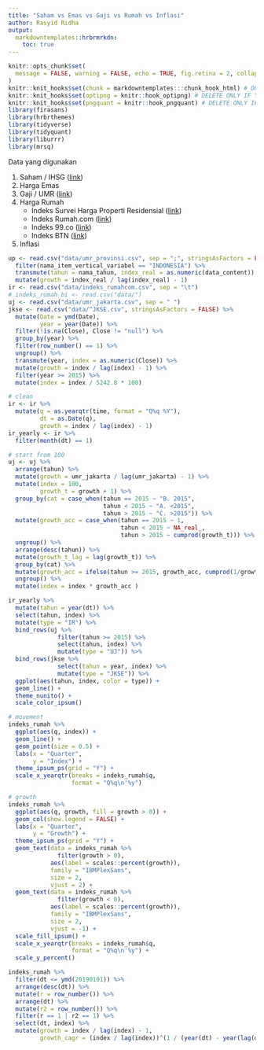 ```yaml
---
title: "Saham vs Emas vs Gaji vs Rumah vs Inflasi"
author: Rasyid Ridha
output: 
  markdowntemplates::hrbrmrkdn:
    toc: true
---
```

```r
knitr::opts_chunk$set(
  message = FALSE, warning = FALSE, echo = TRUE, fig.retina = 2, collapse = TRUE, fig.align = "center"
)
knitr::knit_hooks$set(chunk = markdowntemplates:::chunk_hook_html) # DO NOT DELETE - NECESSARY FOR PRISM
knitr::knit_hooks$set(optipng = knitr::hook_optipng) # DELETE ONLY IF YOU DON'T WANT COMPRESSION
knitr::knit_hooks$set(pngquant = knitr::hook_pngquant) # DELETE ONLY IF YOU DON'T WANT COMPRESSION
library(firasans)
library(hrbrthemes)
library(tidyverse)
library(tidyquant)  
library(liburrr)
library(mrsq)
```

Data yang digunakan

1. Saham / IHSG ([link](https://finance.yahoo.com/quote/%5EJKSE/history/))
2. Harga Emas 
3. Gaji / UMR ([link](https://www.bps.go.id/linkTableDinamis/view/id/917/Umr-di))
4. Harga Rumah
   - Indeks Survei Harga Properti Residensial  ([link](https://www.bi.go.id/id/publikasi/survei/harga-properti-primer/Default.aspx))
   - Indeks Rumah.com ([link]())
   - Indeks 99.co ([link](https://www.99.co/id/hpi))
   - Indeks BTN ([link](https://www.btnproperti.co.id/blog/kategori/btn-housing-index-11.html))
5. Inflasi

```r
up <- read.csv("data/umr_provinsi.csv", sep = ";", stringsAsFactors = FALSE) %>% 
  filter(nama_item_vertical_variabel == "INDONESIA") %>% 
  transmute(tahun = nama_tahun, index_real = as.numeric(data_content)) %>% 
  mutate(growth = index_real / lag(index_real) - 1)
ir <- read.csv("data/indeks_rumahcom.csv", sep = "\t") 
# indeks_rumah_bi <- read.csv("data/")
uj <- read.csv("data/umr_jakarta.csv", sep = " ")
jkse <- read.csv("data/^JKSE.csv", stringsAsFactors = FALSE) %>% 
  mutate(Date = ymd(Date),
         year = year(Date)) %>% 
  filter(!is.na(Close), Close != "null") %>% 
  group_by(year) %>% 
  filter(row_number() == 1) %>% 
  ungroup() %>% 
  transmute(year, index = as.numeric(Close)) %>% 
  mutate(growth = index / lag(index) - 1) %>% 
  filter(year >= 2015) %>% 
  mutate(index = index / 5242.8 * 100)

# clean
ir <- ir %>% 
  mutate(q = as.yearqtr(time, format = "Q%q %Y"),
         dt = as.Date(q),
         growth = index / lag(index) - 1) 
ir_yearly <- ir %>% 
  filter(month(dt) == 1)

# start from 100
uj <- uj %>% 
  arrange(tahun) %>% 
  mutate(growth = umr_jakarta / lag(umr_jakarta) - 1) %>% 
  mutate(index = 100,
         growth_t = growth + 1) %>% 
  group_by(cat = case_when(tahun == 2015 ~ "B. 2015",
                           tahun < 2015 ~ "A. <2015",
                           tahun > 2015 ~ "C. >2015")) %>% 
  mutate(growth_acc = case_when(tahun == 2015 ~ 1,
                                tahun < 2015 ~ NA_real_,
                                tahun > 2015 ~ cumprod(growth_t))) %>% 
  ungroup() %>% 
  arrange(desc(tahun)) %>% 
  mutate(growth_t_lag = lag(growth_t)) %>% 
  group_by(cat) %>% 
  mutate(growth_acc = ifelse(tahun >= 2015, growth_acc, cumprod(1/growth_t_lag) )) %>% 
  ungroup() %>% 
  mutate(index = index * growth_acc )
```

```r
ir_yearly %>% 
  mutate(tahun = year(dt)) %>% 
  select(tahun, index) %>% 
  mutate(type = "IR") %>% 
  bind_rows(uj %>% 
              filter(tahun >= 2015) %>% 
              select(tahun, index) %>% 
              mutate(type = "UJ")) %>% 
  bind_rows(jkse %>% 
              select(tahun = year, index) %>% 
              mutate(type = "JKSE")) %>% 
  ggplot(aes(tahun, index, color = type)) +
  geom_line() +
  theme_nunito() +
  scale_color_ipsum()
```

```r
# movement
indeks_rumah %>% 
  ggplot(aes(q, index)) +
  geom_line() +
  geom_point(size = 0.5) +
  labs(x = "Quarter",
       y = "Index") +
  theme_ipsum_ps(grid = "Y") +
  scale_x_yearqtr(breaks = indeks_rumah$q,
                  format = "Q%q\n'%y")

# growth
indeks_rumah %>% 
  ggplot(aes(q, growth, fill = growth > 0)) +
  geom_col(show.legend = FALSE) +
  labs(x = "Quarter",
       y = "Growth") +
  theme_ipsum_ps(grid = "Y") +
  geom_text(data = indeks_rumah %>% 
              filter(growth > 0),
            aes(label = scales::percent(growth)),
            family = "IBMPlexSans",
            size = 2,
            vjust = 2) +
  geom_text(data = indeks_rumah %>% 
              filter(growth < 0),
            aes(label = scales::percent(growth)),
            family = "IBMPlexSans",
            size = 2,
            vjust = -1) +
  scale_fill_ipsum() +
  scale_x_yearqtr(breaks = indeks_rumah$q,
                  format = "Q%q\n'%y") +
  scale_y_percent()
```

```r
indeks_rumah %>% 
  filter(dt <= ymd(20190101)) %>% 
  arrange(desc(dt)) %>% 
  mutate(r = row_number()) %>% 
  arrange(dt) %>% 
  mutate(r2 = row_number()) %>% 
  filter(r == 1 | r2 == 1) %>% 
  select(dt, index) %>% 
  mutate(growth = index / lag(index) - 1,
         growth_cagr = (index / lag(index))^(1 / (year(dt) - year(lag(dt)) ) ) - 1)
```






